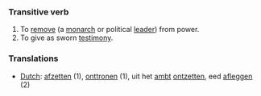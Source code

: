 ===Transitive verb===

# To [[remove]] (a [[monarch]] or political [[lead]]er) from power.
# To give as sworn [[testimony]].

===Translations===
*[[Dutch]]: [[afzetten]] (1), [[onttronen]] (1), uit het [[ambt]] [[ontzetten]], eed [[afleggen]] (2)